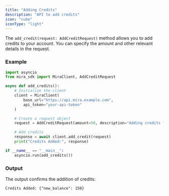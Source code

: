 ```yaml
---
title: "Adding Credits"
description: "API to add credits"
icon: "cube"
iconType: "light"
---
```


The `add_credit(request: AddCreditRequest)` method allows you to add credits to your account. You can specify the amount and other relevant details in the request.

### Example

```python
import asyncio
from mira_sdk import MiraClient, AddCreditRequest

async def add_credits():
    # Initialize the client
    client = MiraClient(
        base_url="https://api.mira.example.com",
        api_token="your-api-token"
    )

    # Create a request object
    request = AddCreditRequest(amount=50, description="Adding credits for additional usage")

    # Add credits
    response = await client.add_credit(request)
    print("Credits Added:", response)

if __name__ == "__main__":
    asyncio.run(add_credits())
```

### Output

The output confirms the addition of credits:

```plaintext
Credits Added: {"new_balance": 150}
```